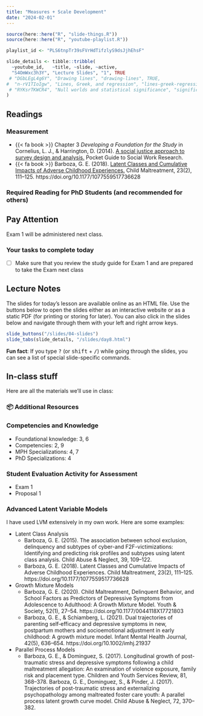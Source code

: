 ```yaml
---
title: "Measures + Scale Development"
date: "2024-02-01"
---
```


```r
source(here::here("R", "slide-things.R"))
source(here::here("R", "youtube-playlist.R"))

playlist_id <- "PLS6tnpTr39sFVrHdTifzlyS9dsJjhEhsF"

slide_details <- tibble::tribble(
  ~youtube_id,   ~title, ~slide, ~active,
  "S4OmWxc3h3Y", "Lecture Slides", "1", TRUE
 # "DGbLEgL4g6Y", "Drawing lines", "drawing-lines", TRUE,
#  "n-rV1TIoIgw", "Lines, Greek, and regression", "lines-greek-regression", FALSE,
 # "RYKsrTKWCR4", "Null worlds and statistical significance", "significance", FALSE
)
```

## Readings

### Measurement

- {{< fa book >}} Chapter 3 *Developing a Foundation for the Study* in Cornelius, L. J., & Harrington, D. (2014). [A social justice approach to survey design and analysis.](https://books.google.com/books?hl=en&lr=&id=RFtuAwAAQBAJ&oi=fnd&pg=PP1&dq=social+justice+approach+to+survey+design&ots=DdB3oebcUd&sig=lTdyCQLtP0-pzWAaTk8R9H3BVGE) Pocket Guide to Social Work Research. 
- {{< fa book >}} Barboza, G. E. (2018). [Latent Classes and Cumulative Impacts of Adverse Childhood Experiences.](https://journals.sagepub.com/doi/full/10.1177/1077559517736628?casa_token=7cXsY6LHIlsAAAAA:TC5ZvFsskmwYjam-Rfk0w0sNe2AcqSuEZyvxzLy0FAh1MZM1hPjCxyuJcFE4bEwdLSNRwKmU1nJbygg) Child Maltreatment, 23(2), 111–125. https://doi.org/10.1177/1077559517736628

### Required Reading for PhD Students (and recommended for others)

::: {.callout-note icon=false}

## Pay Attention

Exam 1 will be administered next class.

:::

### Your tasks to complete today

-   [ ] Make sure that you review the study guide for Exam 1 and are prepared to take the Exam next class 

## Lecture Notes

The slides for today's lesson are available online as an HTML file. Use the buttons below to open the slides either as an interactive website or as a static PDF (for printing or storing for later). You can also click in the slides below and navigate through them with your left and right arrow keys.

```r
slide_buttons("/slides/04-slides")
slide_tabs(slide_details, "/slides/day8.html")
```

:::{.callout-tip}
**Fun fact**: If you type <kbd>?</kbd> (or <kbd>shift</kbd> + <kbd>/</kbd>) while going through the slides, you can see a list of special slide-specific commands.
:::


## In-class stuff

Here are all the materials we'll use in class:

### 📦 Additional Resources


### Competencies and Knowledge
- Foundational knowledge: 3, 6
- Competencies: 2, 9
- MPH Specializations: 4, 7
- PhD Specializations: 4

### Student Evaluation Activity for Assessment
- Exam 1
- Proposal 1


### Advanced Latent Variable Models

I have used LVM extensively in my own work. Here are some examples:

- Latent Class Analysis
  - Barboza, G. E. (2015). The association between school exclusion, delinquency and subtypes of cyber-and F2F-victimizations: Identifying and predicting risk profiles and subtypes using latent class analysis. Child Abuse & Neglect, 39, 109–122.
  - Barboza, G. E. (2018). Latent Classes and Cumulative Impacts of Adverse Childhood Experiences. Child Maltreatment, 23(2), 111–125. https://doi.org/10.1177/1077559517736628

- Growth Mixture Models
  - Barboza, G. E. (2020). Child Maltreatment, Delinquent Behavior, and School Factors as Predictors of Depressive Symptoms from Adolescence to Adulthood: A Growth Mixture Model. Youth & Society, 52(1), 27–54. https://doi.org/10.1177/0044118X17721803
  - Barboza, G. E., & Schiamberg, L. (2021). Dual trajectories of parenting self‐efficacy and depressive symptoms in new, postpartum mothers and socioemotional adjustment in early childhood: A growth mixture model. Infant Mental Health Journal, 42(5), 636–654. https://doi.org/10.1002/imhj.21937

- Parallel Process Models
  - Barboza, G. E., & Dominguez, S. (2017). Longitudinal growth of post-traumatic stress and depressive symptoms following a child maltreatment allegation: An examination of violence exposure, family risk and placement type. Children and Youth Services Review, 81, 368–378.
Barboza, G. E., Dominguez, S., & Pinder, J. (2017). Trajectories of post-traumatic stress and externalizing psychopathology among maltreated foster care youth: A parallel process latent growth curve model. Child Abuse & Neglect, 72, 370–382.


